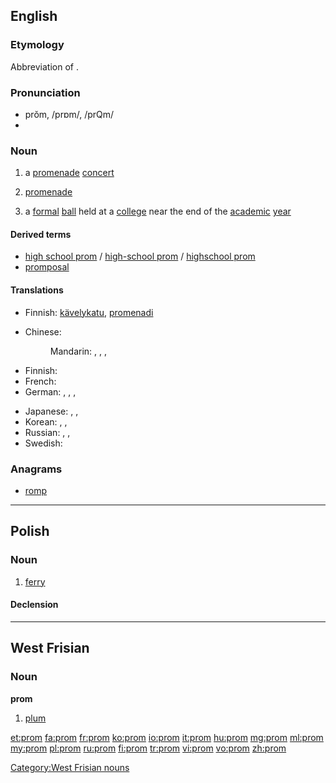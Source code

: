 ==English==
{{wikipedia}}

===Etymology===
Abbreviation of {{term|promenade|lang=en}}.

===Pronunciation===
* prŏm, /prɒm/, /prQm/
* {{rhymes|ɒm}}

===Noun===
{{en-noun}}

# {{British}} a [[promenade]] [[concert]]
# {{British|abbreviation}} [[promenade]]
# {{US}} a [[formal]] [[ball]] held at a [[college]] near the end of the [[academic]] [[year]]

====Derived terms====
* [[high school prom]] / [[high-school prom]] / [[highschool prom]]
* [[promposal]]

====Translations====
{{trans-top|a promenade concert}}
{{trans-mid}}
{{trans-bottom}}

{{trans-top|promenade}}
* Finnish: [[kävelykatu]], [[promenadi]]
{{trans-mid}}
{{trans-bottom}}

{{trans-top|a formal ball}}
* Chinese:
*: Mandarin: {{t|cmn|畢業舞會|sc=Hani}}, {{t|cmn|毕业舞会|tr=bìyè wǔhuì|sc=Hani}}, {{t|cmn|舞會|sc=Hani}}, {{t|cmn|舞会|tr=wǔhuì|sc=Hani}}
* Finnish: {{t-|fi|tanssiaiset|p}}
* French: {{t-|fr|bal de finissants|m}}
* German: {{t+|de|Ball|m}}, {{t-|de|Abschlussball|m}}, {{t-|de|Prom|f}}, {{t+|de|Promenade|f}}
{{trans-mid}}
* Japanese: {{t-|ja|プロム|tr=puromu|sc=Jpan}}, {{t-|ja|プロムナード|tr=puromunādo|sc=Jpan}}, {{t-|ja|舞踏会|tr=ぶとうかい, butōkai|sc=Jpan}}
* Korean: {{t-|ko|프롬|tr=peurom|sc=Kore}}, {{t-|ko|프롬나드|tr=peuromnadeu|sc=Kore}}, {{t+|ko|무도회|tr=mudohoe|sc=Kore}}
* Russian: {{qualifier|студенческий}} {{t+|ru|бал|m|tr=bal|sc=Cyrl}}, {{t-|ru|выпускной вечер|m|tr=vypusknój véčer|sc=Cyrl}} {{qualifier|graduation party}}, {{qualifier|US}} {{t-|ru|пром|m|tr=prom|sc=Cyrl}}
* Swedish: {{t+|sv|bal}}
{{trans-bottom}}

===Anagrams===
* [[romp#English|romp]]

----

==Polish==

===Noun===
{{head|pl|noun|g=m}}

# [[ferry]]

====Declension====
{{pl-decl-noun
|prom|promy
|promu|promów
|promowi|promom
|prom|promy
|promem|promami
|promie|promach
|promie|promy
}}

----

==West Frisian==

===Noun===
'''prom'''

# [[plum]]

[[Category:West Frisian nouns]]

[[et:prom]]
[[fa:prom]]
[[fr:prom]]
[[ko:prom]]
[[io:prom]]
[[it:prom]]
[[hu:prom]]
[[mg:prom]]
[[ml:prom]]
[[my:prom]]
[[pl:prom]]
[[ru:prom]]
[[fi:prom]]
[[tr:prom]]
[[vi:prom]]
[[vo:prom]]
[[zh:prom]]